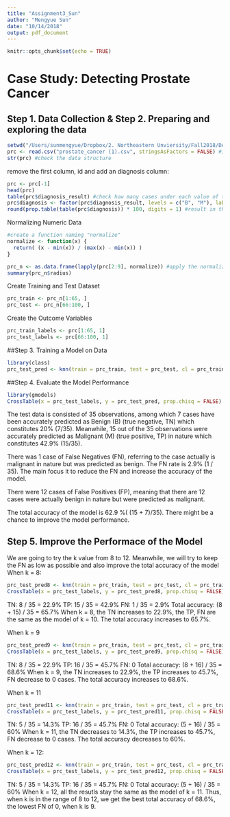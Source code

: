 ```yaml
---
title: "Assignment3_Sun"
author: "Mengyue Sun"
date: "10/14/2018"
output: pdf_document
---
```


```r
knitr::opts_chunk$set(echo = TRUE)
```

# Case Study: Detecting Prostate Cancer
## Step 1. Data Collection & Step 2. Preparing and exploring the data
```r
setwd("/Users/sunmengyue/Dropbox/2. Northeastern Unviersity/Fall2018/DA 5030 DataMining and Machine Learning/Assignment3") #set the working directory
prc <- read.csv("prostate_cancer (1).csv", stringsAsFactors = FALSE) #import the data
str(prc) #check the data structure
```
remove the first column, id and add an diagnosis column:
```r
prc <- prc[-1] 
head(prc)
table(prc$diagnosis_result) #check how many cases under each value of the diagnosis_result column
prc$diagnosis <- factor(prc$diagnosis_result, levels = c("B", "M"), labels = c("Benign", "Malignant"))
round(prop.table(table(prc$diagnosis)) * 100, digits = 1) #result in the percentage form will round to 1 decimal point
```

Normalizing Numeric Data
```r
#create a function naming "normalize"
normalize <- function(x) {
  return( (x - min(x)) / (max(x) - min(x)) )
} 

prc_n <- as.data.frame(lapply(prc[2:9], normalize)) #apply the normalize function to the 2nd to 9th column of the original data and transform it into a data frame
summary(prc_n$radius)
```

Create Training and Test Dataset
```r
prc_train <- prc_n[1:65, ]
prc_test <- prc_n[66:100, ]
```

Create the Outcome Variables
```r
prc_train_labels <- prc[1:65, 1]
prc_test_labels <- prc[66:100, 1]
```

##Step 3. Training a Model on Data
```r
library(class)
prc_test_pred <- knn(train = prc_train, test = prc_test, cl = prc_train_labels, k = 10)
```

##Step 4. Evaluate the Model Performance
```r
library(gmodels)
CrossTable(x = prc_test_labels, y = prc_test_pred, prop.chisq = FALSE)
```
The test data is consisted of 35 observations, among which 7 cases have been accurately predicted  as Benign (B) (true negative, TN) which constitutes 20% (7/35). Meanwhile, 15 out of the 35 observations were accurately predicted as Malignant (M) (true positive, TP) in nature which constitutes 42.9% (15/35). 

There was 1 case of False Negatives (FN), referring to the case actually is malignant in nature but was predicted as benign. The FN rate is 2.9% (1 / 35). The main focus it to reduce the FN and increase the accuracy of the model. 

There were 12 cases of False Positives (FP),  meaning that there are 12 cases were actually benign in nature but were predicted as malignant.

The total accuracy of the model is 62.9 %( (15 + 7)/35). There might be a chance to improve the model performance.

## Step 5. Improve the Performace of the Model
We are going to try the k value from 8 to 12. Meanwhile, we will try to keep the FN as low as possible and also improve the total accuracy of the model
When k = 8:
```r
prc_test_pred8 <- knn(train = prc_train, test = prc_test, cl = prc_train_labels, k = 8)
CrossTable(x = prc_test_labels, y = prc_test_pred8, prop.chisq = FALSE)
```
TN: 8 / 35 = 22.9%
TP: 15 / 35 = 42.9%
FN: 1 / 35 = 2.9%
Total accuracy: (8 + 15) / 35 = 65.7%
When k = 8, the TN increases to 22.9%, the TP, FN are the same as the model of k = 10. The total accuracy increases to 65.7%.

When k = 9
```r
prc_test_pred9 <- knn(train = prc_train, test = prc_test, cl = prc_train_labels, k = 9)
CrossTable(x = prc_test_labels, y = prc_test_pred9, prop.chisq = FALSE)
```
TN: 8 / 35 = 22.9%
TP: 16 / 35 = 45.7%
FN: 0
Total accuracy: (8 + 16) / 35 = 68.6%
When k = 9, the TN increases to 22.9%, the TP increases to 45.7%, FN decrease to 0 cases. The total accuracy increases to 68.6%.

When k = 11
```r
prc_test_pred11 <- knn(train = prc_train, test = prc_test, cl = prc_train_labels, k = 11)
CrossTable(x = prc_test_labels, y = prc_test_pred11, prop.chisq = FALSE)
```
TN: 5 / 35 = 14.3%
TP: 16 / 35 = 45.7%
FN: 0
Total accuracy: (5 + 16) / 35 = 60%
When k = 11, the TN decreases to 14.3%, the TP increases to 45.7%, FN decrease to 0 cases. The total accuracy decreases to 60%.

When k = 12:
```r
prc_test_pred12 <- knn(train = prc_train, test = prc_test, cl = prc_train_labels, k = 12)
CrossTable(x = prc_test_labels, y = prc_test_pred12, prop.chisq = FALSE)
```
TN: 5 / 35 = 14.3%
TP: 16 / 35 = 45.7%
FN: 0
Total accuracy: (5 + 16) / 35 = 60%
When k = 12, all the resutls stay the same as the model of k = 11.
Thus, when k is in the range of 8 to 12, we get the best total accuracy of 68.6%, the lowest FN of 0, when k is 9.